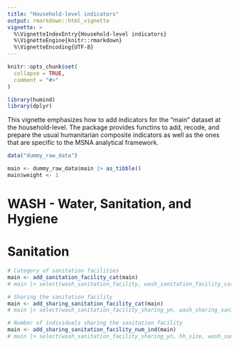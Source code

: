 ```yaml
---
title: "Household-level indicators"
output: rmarkdown::html_vignette
vignette: >
  %\VignetteIndexEntry{Household-level indicators}
  %\VignetteEngine{knitr::rmarkdown}
  %\VignetteEncoding{UTF-8}
---
```


```r
knitr::opts_chunk$set(
  collapse = TRUE,
  comment = "#>"
)
```

```r
library(humind)
library(dplyr)
```

This vignette emphasizes how to add indicators for the "main" dataset at the household-level. The package provides functins to add, recode, and prepare the usual humanitarian composite indicators as well as the ones that are specific to the MSNA analytical framework.

```r
data("dummy_raw_data")
```


```r
main <- dummy_raw_data$main |> as_tibble()
main$weight <- 1
```


# WASH - Water, Sanitation, and Hygiene

# Sanitation

```r
# Category of sanitation facilities
main <- add_sanitation_facility_cat(main)
# main |> select(wash_sanitation_facility, wash_sanitation_facility_cat)

# Sharing the sanitation facility
main <- add_sharing_sanitation_facility_cat(main)
# main |> select(wash_sanitation_facility_sharing_yn, wash_sharing_sanitation_facility_cat)

# Number of individuals sharing the sanitation facility
main <- add_sharing_sanitation_facility_num_ind(main)
# main |> select(wash_sanitation_facility_sharing_yn, hh_size, wash_sanitation_facility_sharing_n, wash_sharing_sanitation_facility_n_ind)
```


